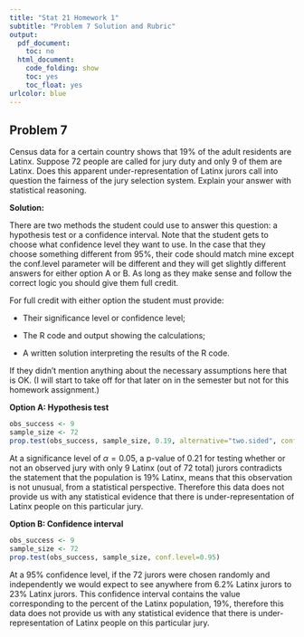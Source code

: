 ```yaml
---
title: "Stat 21 Homework 1"
subtitle: "Problem 7 Solution and Rubric"
output:
  pdf_document: 
    toc: no
  html_document:
    code_folding: show
    toc: yes
    toc_float: yes
urlcolor: blue
---
```



## Problem 7 

Census data for a certain country shows that 19% of the adult residents are Latinx. Suppose 72 people are called for jury duty and only 9 of them are Latinx. Does this apparent under-representation of Latinx jurors call into question the fairness of the jury selection system. Explain your answer with statistical reasoning. 


**Solution:** 

There are two methods the student could use to answer this question: a hypothesis test or a confidence interval. Note that the student gets to choose what confidence level they want to use. In the case that they choose something different from $95\%$, their code should match mine except the conf.level parameter will be different and they will get slightly different answers for either option A or B. As long as they make sense and follow the correct logic you should give them full credit. 

For full credit with either option the student must provide: 

- Their significance level or confidence level; 

- The R code and output showing the calculations; 

- A written solution interpreting the results of the R code.

If they didn't mention anything about the necessary assumptions here that is OK. (I will start to take off for that later on in the semester but not for this homework assignment.)



**Option A: Hypothesis test**

```r
obs_success <- 9 
sample_size <- 72
prop.test(obs_success, sample_size, 0.19, alternative="two.sided", conf.level=0.95)
```

At a significance level of $\alpha = 0.05$, a p-value of 0.21 for testing whether or not an observed jury with only 9 Latinx (out of 72 total) jurors contradicts the statement that the population is $19\%$ Latinx, means that this observation is not unusual, from a statistical perspective. Therefore this data does not provide us with any statistical evidence that there is  under-representation of Latinx people on this particular jury.    


**Option B: Confidence interval**
```r
obs_success <- 9 
sample_size <- 72
prop.test(obs_success, sample_size, conf.level=0.95)
```

At a $95\%$ confidence level, if the $72$ jurors were chosen randomly and independently we would expect to see anywhere from $6.2\%$ Latinx jurors to $23\%$ Latinx jurors. This confidence interval contains the value corresponding to the percent of the Latinx population, $19\%$, therefore this data does not provide us with any statistical evidence that there is  under-representation of Latinx people on this particular jury.   